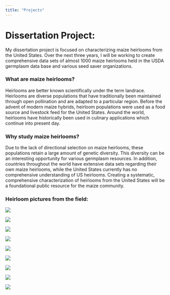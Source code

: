 ```yaml
---
title: "Projects"
---
```


# Dissertation Project:

My dissertation project is focused on characterizing maize heirlooms from the United States. Over the next three years, I will be working to create comprehensive data sets of almost 1000 maize heirlooms held in the USDA germplasm data base and various seed saver organizations.

### What are maize heirlooms? 

Heirlooms are better known scientifically under the term landrace. Heirlooms are diverse populations that have traditionally been maintained through open pollination and are adapted to a particular region. Before the advent of modern maize hybrids, heirloom populations were used as a food source and livestock feed for the United States. Around the world, heirlooms have historically been used in culinary applications which continue into present day.

### Why study maize heirlooms?

Due to the lack of directional selection on maize heirlooms, these populations retain a large amount of genetic diversity. This diversity can be an interesting opportunity for various germplasm resources. In addition, countries throughout the world have extensive data sets regarding their own maize heirlooms, while the United States currently has no comprehensive understanding of US heirlooms. Creating a systematic, comprehensive characterization of heirlooms from the United States will be a foundational public resource for the maize community. 

### Heirloom pictures from the field:

::: {layout-ncol=3}
![](strawberry.jpg)

![](brace.jpg)

![](illiniwek.jpg)

:::

::: {layout-ncol=3}

![](gaspe_flint.jpg)

![](OP row.jpg)

![](heirloom_ears.jpg)
:::

::: {layout-ncol=3}

![](heirloom_ear_at_harvest.jpg)


![](palomero_toloqueno.jpg)


![](pink_silks.jpg)


:::
